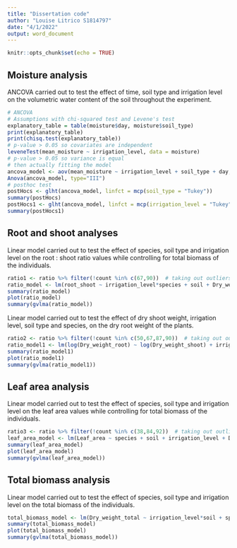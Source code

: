 ```yaml
---
title: "Dissertation code"
author: "Louise Litrico S1814797"
date: "4/1/2022"
output: word_document
---
```


```r
knitr::opts_chunk$set(echo = TRUE)
```

## Moisture analysis

ANCOVA carried out to test the effect of time, soil type and irrigation level on the volumetric water content of the soil throughout the experiment. 

```r 
# ANCOVA
# Assumptions with chi-squared test and Levene's test
explanatory_table = table(moisture$day, moisture$soil_type)
print(explanatory_table)
print(chisq.test(explanatory_table))
# p-value > 0.05 so covariates are independent 
leveneTest(mean_moisture ~ irrigation_level, data = moisture)
# p-value > 0.05 so variance is equal 
# then actually fitting the model
ancova_model <- aov(mean_moisture ~ irrigation_level + soil_type + day, data = moisture)
Anova(ancova_model, type="III") 
# posthoc test 
postHocs <- glht(ancova_model, linfct = mcp(soil_type = "Tukey"))
summary(postHocs)
postHocs1 <- glht(ancova_model, linfct = mcp(irrigation_level = "Tukey"))
summary(postHocs1)
```

## Root and shoot analyses

Linear model carried out to test the effect of species, soil type and irrigation level on the root : shoot ratio values while controlling for total biomass of the individuals. 

```r
ratio1 <- ratio %>% filter(!count %in% c(67,90))  # taking out outliers
ratio_model <- lm(root_shoot ~ irrigation_level*species + soil + Dry_weight_total, data = ratio1)
summary(ratio_model)
plot(ratio_model)
summary(gvlma(ratio_model))
```

Linear model carried out to test the effect of dry shoot weight, irrigation level, soil type and species, on the dry root weight of the plants. 

```r
ratio2 <- ratio %>% filter(!count %in% c(50,67,87,90))  # taking out outliers
ratio_model1 <- lm(log(Dry_weight_root) ~ log(Dry_weight_shoot) + irrigation_level + soil + species, data = ratio2)
summary(ratio_model1)
plot(ratio_model1)
summary(gvlma(ratio_model1))
```

## Leaf area analysis

Linear model carried out to test the effect of species, soil type and irrigation level on the leaf area values while controlling for total biomass of the individuals. 

```r 
ratio3 <- ratio %>% filter(!count %in% c(38,84,92))  # taking out outliers
leaf_area_model <- lm(Leaf_area ~ species + soil + irrigation_level + Dry_weight_total, data = ratio3)
summary(leaf_area_model)
plot(leaf_area_model)
summary(gvlma(leaf_area_model))
```

## Total biomass analysis

Linear model carried out to test the effect of species, soil type and irrigation level on the total biomass of the individuals. 

```r
total_biomass_model <- lm(Dry_weight_total ~ irrigation_level*soil + species, data = ratio)
summary(total_biomass_model)
plot(total_biomass_model)
summary(gvlma(total_biomass_model))
```
